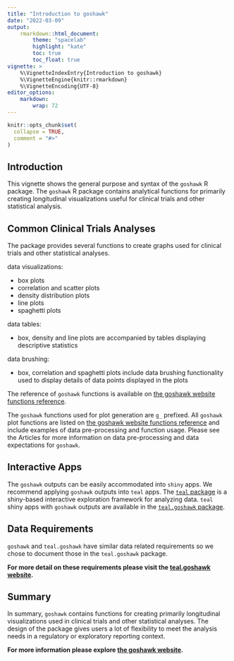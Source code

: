 ```yaml
---
title: "Introduction to goshawk"
date: "2022-03-09"
output:
    rmarkdown::html_document:
        theme: "spacelab"
        highlight: "kate"
        toc: true
        toc_float: true
vignette: >
    %\VignetteIndexEntry{Introduction to goshawk}
    %\VignetteEngine{knitr::rmarkdown}
    %\VignetteEncoding{UTF-8}
editor_options:
    markdown:
        wrap: 72
---
```


```r
knitr::opts_chunk$set(
  collapse = TRUE,
  comment = "#>"
)
```

## Introduction

This vignette shows the general purpose and syntax of the `goshawk` R package.
The `goshawk` R package contains analytical functions for primarily creating longitudinal visualizations useful for clinical trials and other statistical analysis.

## Common Clinical Trials Analyses

The package provides several functions to create graphs used for clinical trials and other statistical analyses.

data visualizations:

- box plots
- correlation and scatter plots
- density distribution plots
- line plots
- spaghetti plots

data tables:

- box, density and line plots are accompanied by tables displaying descriptive statistics

data brushing:

- box, correlation and spaghetti plots include data brushing functionality used to display details
of data points displayed in the plots

The reference of `goshawk` functions is available on [the goshawk website functions reference](https://insightsengineering.github.io/goshawk/latest-tag/reference/index.html).

The `goshawk` functions used for plot generation are `g_` prefixed.
All `goshawk` plot functions are listed on [the goshawk website functions reference](https://insightsengineering.github.io/goshawk/latest-tag/reference/index.html) and
include examples of data pre-processing and function usage. Please see the Articles
for more information on data pre-processing and data expectations for `goshawk`.

## Interactive Apps

The `goshawk` outputs can be easily accommodated into `shiny` apps.
We recommend applying `goshawk` outputs into `teal` apps.
The [`teal` package](https://insightsengineering.github.io/teal/) is a shiny-based interactive exploration framework for analyzing data.
`teal` shiny apps with `goshawk` outputs are available in the [`teal.goshawk` package](https://insightsengineering.github.io/teal.goshawk/).


## Data Requirements
`goshawk` and `teal.goshawk` have similar data related requirements so we chose to document those in the `teal.goshawk` package.

**For more detail on these requirements please visit the [teal.goshawk website](https://insightsengineering.github.io/teal.goshawk/).**

## Summary

In summary, `goshawk` contains functions for creating primarily longitudinal visualizations used in clinical trials and other statistical analyses. The design of the package gives users a lot of flexibility to meet the analysis needs in a regulatory or exploratory reporting context.

**For more information please explore [the goshawk website](https://insightsengineering.github.io/goshawk/).**
